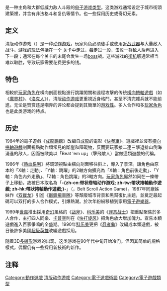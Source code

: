 {{expand language|en}}
{{NoteTA
| G1=Games
| 1=zh-cn:疯狂的麦克斯2; zh-hk:開路先鋒; zh-tw:衝鋒飛車隊;
| 2=zh-cn:快打旋风; zh-tw:街頭快打; zh-hk:快打旋風
}}
{{vgname2|清版动作游戏|en=Beat 'em up|或稱“'''帶狀捲軸動作遊戲'''”}}是一种主角和大群低威力敌人斗殴的[[电子游戏类型|电子游戏类型]]。这类游戏通常设定于城市街頭建築裡，并含有非法格斗和复仇等情节。也一些採用历史或奇幻元素。

== 定义 ==
清版动作游戏（{{lang|en|beat 'em up}}）是一种[[动作游戏|动作游戏]]，玩家角色必须徒手或使用[[近战武器|近战武器]]与大量敌人战斗。游戏的玩法包括在一个[[关卡 (电子游戏)|
关卡]]中走过，每走过一段，击败一群敌人后再进入下一段；通常在每个关卡的末尾会发生一场[[头目_(角色类型)|boss]]战。这些游戏的[[街机|街机]]版通常相当难以取胜，导致玩家需要花费更多的钱。

==特色==
相較於[[玩家角色|玩家角色]]在橫向剖面視點進行跳躍闖關和遠程攻擊的传统[[橫向捲軸遊戲|橫向捲軸遊戲]]（如《[[魔界村|魔界村]]》、《[[洛克人|洛克人]]》），清版[[动作游戏|动作游戏]]更重視近身格鬥，甚至不清完雜兵就不能前進。无论是赞赏还是嘲弄的评论都会提到其簡單的[[游戏性|游戏性]]。多人合作和多[[玩家角色|玩家角色]]也是此类游戏的特点。

==历史==
1984年的電子遊戲《[[成龍踢館|成龍踢館]]》改編自[[成龍|成龍]]的電影《[[快餐車_(電影)|快餐車]]》。遊戲裡並沒有[[橫向捲軸遊戲|橫向捲軸遊戲]]剖面視點動作類常見的斷崖和障礙物，反而要玩家接二連三擊退排山倒海湧進的敌人，因而被歐美以「Beat 'em up」（擊飛敵人）當做這類遊戲的代稱。

1986年《[[熱血系列|熱血系列]]》將鏡頭視點由橫向剖面移往斜上，導入了景深。讓角色由原本的「X軸：走動」、「Y軸：跳躍」的2軸方向擴充為「X軸：角色前後走動」、「Y軸：角色內外走動」、「Z軸：角色跳躍」的3軸方向。[[玩家角色|玩家角色]]儼然如同在一條帶子上移動，故被日本取名為「'''-{zh-cn:带状卷轴动作游戏; zh-tw:帶狀捲軸動作遊戲; zh-hk:帶狀捲軸動作遊戲;}-'''」（{{lang|ja|ベルトスクロールアクションゲーム}}，Belt Scroll Action Game）。1987年同廠姊妹作《[[双截龙|双截龙]]》引進《[[衝鋒飛車隊|衝鋒飛車隊]]》等頹廢城市背景和黑幫復仇主題，並奠定最起碼可以双打的多人合作模式，引爆熱潮。於次年紛紛移植到家用[[電子遊樂器|電子遊樂器]]。

1989年[[世嘉|世嘉]]推出採用[[奇幻|奇幻]]風格的《[[戰斧_(遊戲)|战斧]]》、[[科乐美|科乐美]]的《[[罪恶战士|罪恶战士]]》把重點聚焦於多人合作，主打四人同樂、[[卡普空|卡普空]]則在《[[快打旋风|快打旋风]]》把角色放大增加魄力。宣告本類遊戲進入百家爭鳴的全盛期。1990年[[科乐美|科乐美]]更把《[[忍者龜|忍者龜]]》改編成本類遊戲，被日後許多美國[[超級英雄|超級英雄]]改編遊戲採用{{notetag|如[[蜘蛛人|蜘蛛人]]、[[蝙蝠俠|蝙蝠俠]]}}。

随着3D[[多邊形|多邊形]]游戏的出现，这类游戏在90年代中旬开始冷门。但因其简单的規格樣式，偶爾仍有一些採用新技術的新作。

==注释==
{{notefoot}}
{{電子遊戲類型}}

[[Category:動作遊戲|Category:動作遊戲]]
[[Category:清版动作游戏|]]
[[Category:電子遊戲術語|Category:電子遊戲術語]]
[[Category:電子遊戲類型|Category:電子遊戲類型]]